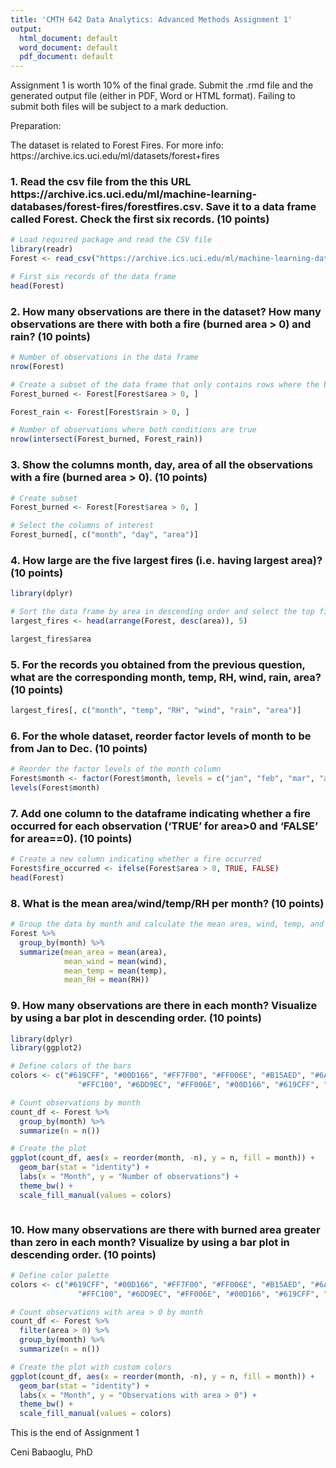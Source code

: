 ---
title: 'CMTH 642 Data Analytics: Advanced Methods Assignment 1'
output:
  html_document: default
  word_document: default
  pdf_document: default
---

Assignment 1 is worth 10% of the final grade. Submit the .rmd file and the generated output file (either in PDF, Word or HTML format). Failing to submit both files will be subject to a mark deduction.

Preparation:

The dataset is related to Forest Fires. For more info:
https://archive.ics.uci.edu/ml/datasets/forest+fires


### 1. Read the csv file from the this URL https://archive.ics.uci.edu/ml/machine-learning-databases/forest-fires/forestfires.csv.   Save it to a data frame called Forest. Check the first six records.  (10 points)
```{r}
# Load required package and read the CSV file
library(readr)
Forest <- read_csv("https://archive.ics.uci.edu/ml/machine-learning-databases/forest-fires/forestfires.csv")

# First six records of the data frame
head(Forest)
```

### 2. How many observations are there in the dataset? How many observations are there with both a fire (burned area > 0) and rain? (10 points)
```{r}
# Number of observations in the data frame
nrow(Forest)

# Create a subset of the data frame that only contains rows where the burned area and where the rain is greater than 0
Forest_burned <- Forest[Forest$area > 0, ]

Forest_rain <- Forest[Forest$rain > 0, ]

# Number of observations where both conditions are true
nrow(intersect(Forest_burned, Forest_rain))
```

### 3. Show the columns month, day, area of all the observations with a fire (burned area > 0). (10 points)
```{r}
# Create subset
Forest_burned <- Forest[Forest$area > 0, ]

# Select the columns of interest
Forest_burned[, c("month", "day", "area")]

```

### 4. How large are the five largest fires (i.e. having largest area)? (10 points)
```{r}
library(dplyr)

# Sort the data frame by area in descending order and select the top five rows
largest_fires <- head(arrange(Forest, desc(area)), 5)

largest_fires$area

```

### 5. For the records you obtained from the previous question, what are the corresponding month, temp, RH, wind, rain, area? (10 points)
```{r}
largest_fires[, c("month", "temp", "RH", "wind", "rain", "area")]
```

### 6. For the whole dataset, reorder factor levels of month to be from Jan to Dec. (10 points)
```{r}
# Reorder the factor levels of the month column
Forest$month <- factor(Forest$month, levels = c("jan", "feb", "mar", "apr", "may", "jun", "jul", "aug", "sep", "oct", "nov", "dec"))
levels(Forest$month)

```
### 7. Add one column to the dataframe indicating whether a fire occurred for each observation ('TRUE' for area>0 and 'FALSE' for area==0). (10 points)
```{r}
# Create a new column indicating whether a fire occurred
Forest$fire_occurred <- ifelse(Forest$area > 0, TRUE, FALSE)
head(Forest)

```
### 8. What is the mean area/wind/temp/RH per month? (10 points)
```{r}
# Group the data by month and calculate the mean area, wind, temp, and RH
Forest %>%
  group_by(month) %>%
  summarize(mean_area = mean(area),
            mean_wind = mean(wind),
            mean_temp = mean(temp),
            mean_RH = mean(RH))

```

### 9. How many observations are there in each month? Visualize by using a bar plot in descending order. (10 points)
```{r}
library(dplyr)
library(ggplot2)

# Define colors of the bars
colors <- c("#619CFF", "#00D166", "#FF7F00", "#FF006E", "#B15AED", "#6A4C93", 
               "#FFC100", "#6DD9EC", "#FF006E", "#00D166", "#619CFF", "#B15AED")

# Count observations by month
count_df <- Forest %>% 
  group_by(month) %>% 
  summarize(n = n())

# Create the plot
ggplot(count_df, aes(x = reorder(month, -n), y = n, fill = month)) +
  geom_bar(stat = "identity") +
  labs(x = "Month", y = "Number of observations") +
  theme_bw() +
  scale_fill_manual(values = colors)



```

### 10. How many observations are there with burned area greater than zero in each month? Visualize by using a bar plot in descending order. (10 points)
```{r}

# Define color palette
colors <- c("#619CFF", "#00D166", "#FF7F00", "#FF006E", "#B15AED", "#6A4C93", 
               "#FFC100", "#6DD9EC", "#FF006E", "#00D166", "#619CFF", "#B15AED")

# Count observations with area > 0 by month
count_df <- Forest %>% 
  filter(area > 0) %>% 
  group_by(month) %>% 
  summarize(n = n())

# Create the plot with custom colors
ggplot(count_df, aes(x = reorder(month, -n), y = n, fill = month)) +
  geom_bar(stat = "identity") +
  labs(x = "Month", y = "Observations with area > 0") +
  theme_bw() +
  scale_fill_manual(values = colors)

```

This is the end of Assignment 1 

Ceni Babaoglu, PhD
